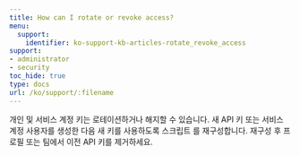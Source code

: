 ```yaml
---
title: How can I rotate or revoke access?
menu:
  support:
    identifier: ko-support-kb-articles-rotate_revoke_access
support:
- administrator
- security
toc_hide: true
type: docs
url: /ko/support/:filename
---
```


개인 및 서비스 계정 키는 로테이션하거나 해지할 수 있습니다. 새 API 키 또는 서비스 계정 사용자를 생성한 다음 새 키를 사용하도록 스크립트 를 재구성합니다. 재구성 후 프로필 또는 팀에서 이전 API 키를 제거하세요.
